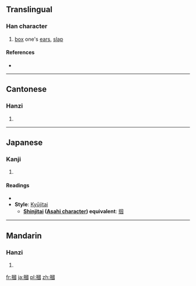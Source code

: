 {{also|掴}}
==Translingual==

===Han character===
{{Han char|rn=64|rad=手|as=11|sn=14|four=5600<sub>0</sub>|canj=手田戈一 (QWIM)|ids=⿰[[扌]][[國]]}}

# [[box]] one's [[ear]]s, [[slap]]

====References====
* {{Han ref|kx=0449.220|dkj=12572|dj=0800.070|hdz=31946.040|uh=6451|ud=25681|bh=BA51|bd=47697}}

----

==Cantonese==

===Hanzi===
{{yue-hanzi|jyut=|y=gwaak3|sim=掴}}

# {{defn|lang=yue|sort=手11}}

----

==Japanese==

===Kanji===
{{ja-kanji|grade=|rs=手11}}

# {{defn|lang=ja|sort=手11}}

====Readings====
* {{ja-readings|on=[[かく]] (kaku)|kun=[[つかむ]] (tsukamu), [[つかみ]] (tsukami)}}
* '''Style''': [[Kyūjitai]]
** '''[[shinjitai|Shinjitai]] ([[Wikipedia:Asahi characters|Asahi character]]) equivalent''': [[掴]]

----

==Mandarin==

===Hanzi===
{{cmn-hanzi|sim=掴|pin=[[guó]] ([[guo2]])|wg=kuo<sup>2</sup>}}

# {{defn|lang=cmn|sort=手11}}

[[fr:摑]]
[[ja:摑]]
[[pl:摑]]
[[zh:摑]]